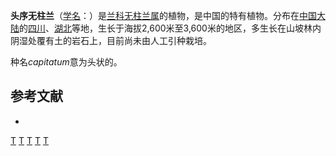 {{Speciesbox 
| genus = Amitostigma
| species = capitatum
| authority = [[唐进|T. Tang]] et [[汪发缵|F. T. Wang]], 1936
}}

'''头序无柱兰'''（[[学名|学名]]：{{lang|la|''Amitostigma capitatum''}}）是[[兰科|兰科]][[无柱兰属|无柱兰属]]的植物，是中国的特有植物。分布在[[中国大陆|中国大陆]]的[[四川|四川]]、[[湖北|湖北]]等地，生长于海拔2,600米至3,600米的地区，多生长在山坡林内阴湿处覆有土的岩石上，目前尚未由人工引种栽培。

种名''capitatum''意为头状的。

== 参考文献 ==
<div class="references-small">
* {{cite web| url =http://www.bioinfo.cn/db05/KmzwSpecies.php?action=view&id=14259| title =头序无柱兰| work =《中国高等植物数据库全库》| publisher =中国科学院微生物研究所| author =昆明植物研究所| accessdate =2009-02-24| deadurl =yes| archiveurl =https://web.archive.org/web/20160305054747/http://www.bioinfo.cn/db05/KmzwSpecies.php?action=view&id=14259| archivedate =2016-03-05}}
</div>
{{Taxonbar|from=Q4746939}}

[[Category:无柱兰属|T]]
[[Category:中國特有植物|T]]
[[Category:四川植物|T]]
[[Category:湖北植物|T]]
[[Category:1936年描述的植物|T]]